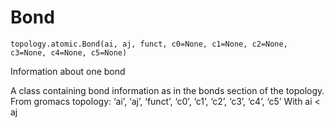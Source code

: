 # Bond { #kimmdy.topology.atomic.Bond }

`topology.atomic.Bond(ai, aj, funct, c0=None, c1=None, c2=None, c3=None, c4=None, c5=None)`

Information about one bond

A class containing bond information as in the bonds section of the topology.
From gromacs topology:
'ai', 'aj', 'funct', 'c0', 'c1', 'c2', 'c3', 'c4', 'c5'
With ai < aj